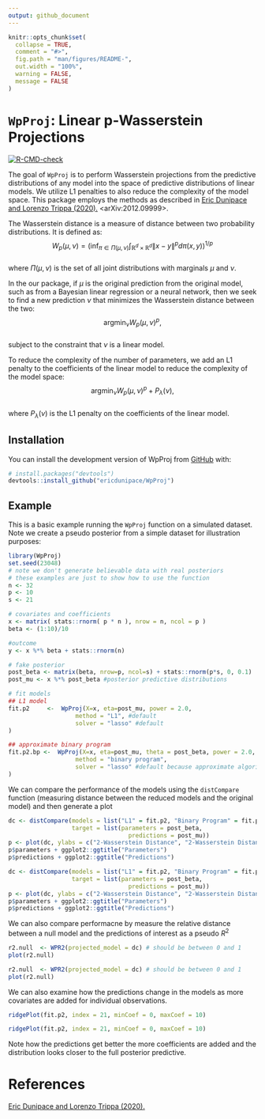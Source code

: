 ```yaml
---
output: github_document
---
```



```r
knitr::opts_chunk$set(
  collapse = TRUE,
  comment = "#>",
  fig.path = "man/figures/README-",
  out.width = "100%",
  warning = FALSE,
  message = FALSE
)
```

# `WpProj`: Linear p-Wasserstein Projections 

<!-- badges: start -->
  [![R-CMD-check](https://github.com/ericdunipace/WpProj/actions/workflows/R-CMD-check.yaml/badge.svg)](https://github.com/ericdunipace/WpProj/actions/workflows/R-CMD-check.yaml)
  <!-- badges: end -->

The goal of `WpProj` is to perform Wasserstein projections from the predictive distributions of any model into the   space of predictive distributions of linear models. We utilize L1 penalties to also reduce the complexity of the model space. This package employs the methods as described in [Eric Dunipace and Lorenzo Trippa (2020).](https://arxiv.org/abs/2012.09999) <arXiv:2012.09999>.

The Wasserstein distance is a measure of distance between two probability distributions. It is defined as:  
$$W_p(\mu,\nu) = \left(\inf_{\pi \in \Pi(\mu,\nu)} \int_{\mathbb{R}^d \times \mathbb{R}^d} \|x-y\|^p d\pi(x,y)\right)^{1/p}$$  
where $\Pi(\mu,\nu)$ is the set of all joint distributions with marginals $\mu$ and $\nu$.

In the our package, if $\mu$ is the original prediction from the original model, such as from a Bayesian linear regression or a neural network, then we seek to find a new prediction $\nu$ that minimizes the Wasserstein distance between the two:  
$$\text{argmin}_\nu W_p(\mu,\nu)^p,$$  
subject to the constraint that $\nu$ is a linear model. 

To reduce the complexity of the number of parameters, we add an L1 penalty to the coefficients of the linear
model to reduce the complexity of the model space:  
$$\text{argmin}_\nu W_p(\mu,\nu)^p + P_\lambda(\nu),$$  
where $P_\lambda(\nu)$ is the L1 penalty on the coefficients of the linear model.


## Installation

You can install the development version of WpProj from [GitHub](https://github.com/) with:

``` r
# install.packages("devtools")
devtools::install_github("ericdunipace/WpProj")
```

## Example

This is a basic example running the `WpProj` function on a simulated dataset. Note we create a pseudo posterior from a simple dataset for illustration purposes:

```r
library(WpProj)
set.seed(23048)
# note we don't generate believable data with real posteriors
# these examples are just to show how to use the function
n <- 32
p <- 10
s <- 21

# covariates and coefficients
x <- matrix( stats::rnorm( p * n ), nrow = n, ncol = p )
beta <- (1:10)/10

#outcome
y <- x %*% beta + stats::rnorm(n)

# fake posterior
post_beta <- matrix(beta, nrow=p, ncol=s) + stats::rnorm(p*s, 0, 0.1)
post_mu <- x %*% post_beta #posterior predictive distributions

# fit models
## L1 model
fit.p2     <-  WpProj(X=x, eta=post_mu, power = 2.0,
                   method = "L1", #default
                   solver = "lasso" #default
)

## approximate binary program
fit.p2.bp <-  WpProj(X=x, eta=post_mu, theta = post_beta, power = 2.0,
                   method = "binary program",
                   solver = "lasso" #default because approximate algorithm is faster
)
```

We can compare the performance of the models using the `distCompare` function (measuring distance between the reduced models and the original model) and then generate a plot
```r
dc <- distCompare(models = list("L1" = fit.p2, "Binary Program" = fit.p2.bp),
                  target = list(parameters = post_beta,
                                  predictions = post_mu))
p <- plot(dc, ylabs = c("2-Wasserstein Distance", "2-Wasserstein Distance"))
p$parameters + ggplot2::ggtitle("Parameters")
p$predictions + ggplot2::ggtitle("Predictions")
```
```r
dc <- distCompare(models = list("L1" = fit.p2, "Binary Program" = fit.p2.bp),
                  target = list(parameters = post_beta,
                                  predictions = post_mu))
p <- plot(dc, ylabs = c("2-Wasserstein Distance", "2-Wasserstein Distance"))
p$parameters + ggplot2::ggtitle("Parameters")
p$predictions + ggplot2::ggtitle("Predictions")
```

We can also compare performacne by measure the relative distance between a null model and the predictions of interest as a pseudo $R^2$
```r
r2.null  <- WPR2(projected_model = dc) # should be between 0 and 1
plot(r2.null)
```
```r
r2.null  <- WPR2(projected_model = dc) # should be between 0 and 1
plot(r2.null)
```

We can also examine how the predictions change in the models as more covariates are added for individual observations.
```r
ridgePlot(fit.p2, index = 21, minCoef = 0, maxCoef = 10)
```
```r
ridgePlot(fit.p2, index = 21, minCoef = 0, maxCoef = 10)
```
Note how the predictions get better the more coefficients are added and the distribution looks closer to the full posterior predictive.

# References
[Eric Dunipace and Lorenzo Trippa (2020).](https://arxiv.org/abs/2012.09999)
